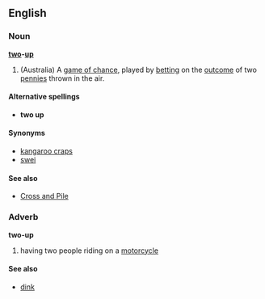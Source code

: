 ==English==
===Noun===
'''[[two]]-[[up]]''' 
{{wikipedia}}
# (Australia) A [[game of chance]], played by [[bet]]ting on the [[outcome]] of two [[penny|pennies]] thrown in the air.

====Alternative spellings====
*'''two up'''

====Synonyms====
*[[kangaroo craps]]<!-- dumb name used for the game in US casino at one point -->
*[[swei]]<!-- according to wikipedia -->

====See also====
*[[Cross and Pile]]<!-- similar coin-tossing game -->

===Adverb===
'''two-up'''
# having two people riding on a [[motorcycle]]

====See also====
*[[dink]]<!--verb and noun we used is Aus. to use for taking a second person on a bicycle-->